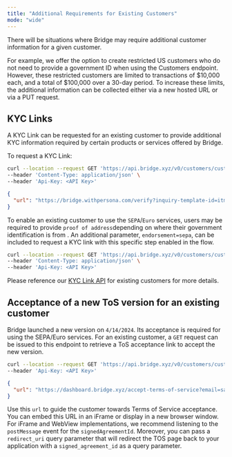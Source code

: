 ```yaml
---
title: "Additional Requirements for Existing Customers"
mode: "wide"
---
```


There will be situations where Bridge may require additional customer information for a given customer.

For example, we offer the option to create restricted US customers who do not need to provide a government ID when using the Customers endpoint. However, these restricted customers are limited to transactions of \$10,000 each, and a total of \$100,000 over a 30-day period. To increase these limits, the additional information can be collected either via a new hosted URL or via a PUT request.

## **KYC Links**

A KYC Link can be requested for an existing customer to provide additional KYC information required by certain products or services offered by Bridge.

To request a KYC Link:

```bash Request
curl --location --request GET 'https://api.bridge.xyz/v0/customers/cust_123/kyc_link' \
--header 'Content-Type: application/json' \
--header 'Api-Key: <API Key>'
```

```json Response
{
  "url": "https://bridge.withpersona.com/verify?inquiry-template-id=itmpl_NtIXpb9AbEYCPxGo5iRbc9d2&reference-id=75d2f259-6810-4cde-a9b9-83eca42b0ebf"
}
```

To enable an existing customer to use the `SEPA`/`Euro` services, users may be required to provide `proof of address`depending on where their government identification is from . An additional parameter, `endorsement=sepa`, can be included to request a KYC link with this specific step enabled in the flow.

```bash Request
curl --location --request GET 'https://api.bridge.xyz/v0/customers/cust_123/kyc_link?endorsement=sepa' \
--header 'Content-Type: application/json' \
--header 'Api-Key: <API Key>'
```

Please reference our [<u>KYC Link API</u>](/platform/customers/customers/kyclinks) for existing customers for more details.

## **Acceptance of a new ToS version for an existing customer**

Bridge launched a new version on `4/14/2024`. Its acceptance is required for using the SEPA/Euro services. For an existing customer, a `GET` request can be issued to this endpoint to retrieve a ToS acceptance link to accept the new version.

```bash Request
curl --location --request GET 'https://api.bridge.xyz/v0/customers/cust_123/tos_acceptance_link' \
--header 'Api-Key: <API Key>'
```

```json Response
{
  "url": "https://dashboard.bridge.xyz/accept-terms-of-service?email=sage%40blick-mayer.example&t=74ea7c13-2b52-5073-bd12-6879f92b88dd"
}
```

Use this `url` to guide the customer towards Terms of Service acceptance. You can embed this URL in an iFrame or display in a new browser window. For iFrame and WebView implementations, we recommend listening to the `postMessage` event for the `signedAgreementId`. Moreover, you can pass a `redirect_uri` query parameter that will redirect the TOS page back to your application with a `signed_agreement_id` as a query parameter.